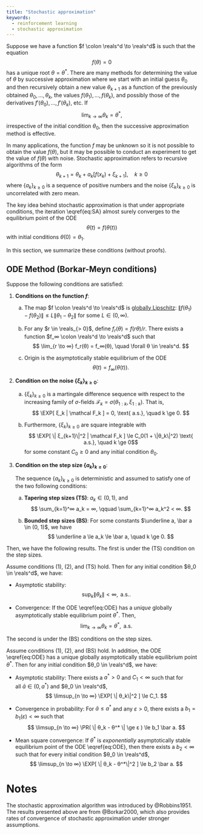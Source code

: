 ```yaml
---
title: "Stochastic approximation"
keywords:
  - reinforcement learning
  - stochastic approximation
---
```


Suppose we have a function $f \colon \reals^d \to \reals^d$ is such that the
equation
$$ f(θ) = 0 $$
has a unique root $θ = θ^*$. There are many methods for determining the value of
$θ$ by successive approximation where we start with an initial guess $θ_0$ and
then recursively obtain a new value $θ_{k+1}$ as a function of the previously
obtained $θ_0, \dots, θ_{k}$, the values $f(θ_1), \dots, f(θ_{k})$, and
possibly those of the derivatives $f'(θ_0), \dots, f'(θ_{k})$, etc. If 
$$
  \lim_{k \to ∞} θ_k = θ^*,
$$
irrespective of the initial condition $θ_0$, then the successive approximation
method is effective. 

In many applications, the function $f$ may be unknown so it is not possible to
obtain the value $f(θ)$, but it may be possible to conduct an experiment to
get the value of $f(θ)$ with noise. Stochastic approximation refers to
recursive algorithms of the form
$$ \begin{equation} \label{eq:SA}
  θ_{k+1} = θ_k + a_k[ f(x_k) + ξ_{k+1} ], \quad k \ge 0
\end{equation} $$
where $\{a_k\}_{k \ge 0}$ is a sequence of positive numbers and the noise
$\{ξ_k\}_{k \ge 0}$ is uncorrelated with zero mean. 

The key idea behind stochastic approximation is that under appropriate
conditions, the iteration \\eqref{eq:SA} almost surely converges to the
equilibrium point of the ODE
$$ \begin{equation} \label{eq:ODE}
  \dot θ(t) = f(θ(t))
\end{equation} $$
with initial conditions $θ(0) = θ_1$.

In this section, we summarize these conditions (without proofs). 


## ODE Method (Borkar-Meyn conditions)

Suppose the following conditions are satisfied:

1. **Conditions on the function $f$**:

    a. The map $f \colon \reals^d \to \reals^d$ is [globally
    Lipschitz][Lipschitz]: $\| f(θ_1)
       - f(θ_2) \| \le L \| θ_1 - θ_2 \|$ for some $L \in (0, ∞)$.

    b. For any $r \in \reals_{> 0}$, define $f_r(θ) = f(rθ)/r$. There exists
      a function $f_∞ \colon \reals^d \to \reals^d$ such that
      $$
        \lim_{r \to ∞} f_r(θ) = f_∞(θ), \quad \forall θ \in \reals^d.
      $$

    c. Origin is the asymptotically stable equilibrium of the ODE
       $$
          \dot θ(t) = f_∞(θ(t)).
       $$

2. **Condition on the noise $\{ξ_k\}_{k \ge 0}$**:

    a. $\{ξ_k\}_{k \ge 0}$ is a martingale difference sequence with respect
      to the increasing family of $σ$-fields 
      $\mathcal F_k = σ(θ_{1:k}, ξ_{1:k})$.
      That is,
      $$ \EXP[ ξ_k | \mathcal F_k ] = 0, \text{ a.s.}, \quad k \ge 0. $$

    b. Furthermore, $\{ξ_k\}_{k \ge 0}$ are square integrable with
       $$ \EXP[ \| ξ_{k+1}\|^2 | \mathcal F_k ] \le C_0(1 + \|θ_k\|^2)
       \text{ a.s.}, \quad k \ge 0$$
       for some constant $C_0 \ge 0$ and any initial condition $θ_0$.

3. **Condition on the step size $\{a_k\}_{k \ge 0}$**:

    The sequence $\{a_k\}_{k \ge 0}$ is deterministic and assumed to satisfy
    one of the two following conditions:

    a. **Tapering step sizes (TS)**: $a_k \in (0, 1)$, and 
        $$ \sum_{k=1}^∞ a_k = ∞, \qquad
           \sum_{k=1}^∞ a_k^2 < ∞. $$

    b. **Bounded step sizes (BS)**: For some constants $\underline a, \bar a
       \in (0, 1)$, we have
        $$ \underline a \le a_k \le \bar a, \quad k \ge 0. $$


Then, we have the following results. The first is under the (TS) condition on
the step sizes.

:::{#thm-SA-tapering-steps}
Assume conditions (1), (2), and (TS) hold. Then for any initial condition
$θ_0 \in \reals^d$, we have:

* Asymptotic stability:
 $$
    \sup_{k} \| θ_k \| < ∞, \text{ a.s.}.
 $$

* Convergence: If the ODE \\eqref{eq:ODE} has a _unique_ globally
 asymptotically stable equilibrium point $θ^*$. Then, 
 $$
    \lim_{k \to ∞} θ_k = θ^*, \text{ a.s.}
   $$
:::

The second is under the (BS) conditions on the step sizes. 

:::{#thm-SA-bounded-steps}

Assume conditions (1), (2), and (BS) hold. In addition, the ODE
\\eqref{eq:ODE} has a unique globally asymptotically stable equilibrium point
$θ^*$. Then for any initial condition $θ_0 \in \reals^d$, we have:

* Asymptotic stability: There exists a $a^* > 0$ and $C_1 < ∞$ such that for   
 all $\bar a \in (0, a^*)$ and $θ_0 \in \reals^d$, 
 $$
    \limsup_{n \to ∞} \EXP[ \| θ_k\|^2 ] \le C_1.
 $$

* Convergence in probability: For $\bar a \le a^*$ and any $ε > 0$, there
  exists a $b_1 = b_1(ε) < ∞$ such that
  $$
    \limsup_{n \to ∞} \PR( \| θ_k - θ^* \| \ge ε ) \le b_1 \bar a.
  $$

* Mean square convergence: If $θ^*$ is _exponentially_ asymptotically
  stable equilibrium point of the ODE \\eqref{eq:ODE}, then there exists
  a $b_2 < ∞$ such that for every initial condition $θ_0 \in \reals^d$, 
  $$
    \limsup_{n \to ∞} \EXP[ \| θ_k - θ^*\|^2 ] \le b_2 \bar a. 
  $$

:::

[Lipschitz]: ../mdps/lipschitz-mdps.qmd


# Notes {-}

The stochastic approximation algorithm was introduced by @Robbins1951. The
results presented above are from @Borkar2000, which also provides rates of
convergence of stochastic approximation under stronger assumptions. 


